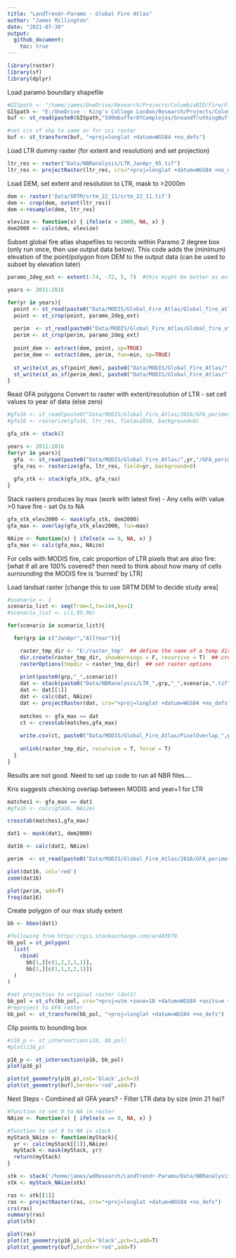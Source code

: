 ```yaml
---
title: "LandTrendr-Paramo - Global Fire Atlas"
author: "James Millington"
date: "2021-07-30"
output: 
  github_document:
    toc: true
---
```



```r
library(raster)
library(sf)
library(dplyr)
```

Load paramo boundary shapefile
```r
#GISpath <- "/home/james/OneDrive/Research/Projects/ColombiaBIO/Fire/Fire GIS Files/" #linux
GISpath <- "E:/OneDrive - King's College London/Research/Projects/ColombiaBIO/Fire/Fire GIS Files/" #windows
buf <- st_read(paste0(GISpath,"500mbufferOfComplejos/GroundTruthingBuffer500m.shp"))

#set crs of shp to same as for cci raster
buf <- st_transform(buf, "+proj=longlat +datum=WGS84 +no_defs")
```

Load LTR dummy raster (for extent and resolution) and set projection)
```r

ltr_res <- raster("Data/NBRanalysis/LTR_JanApr_95.tif")
ltr_res <- projectRaster(ltr_res, crs="+proj=longlat +datum=WGS84 +no_defs", method='ngb')
```

Load DEM, set extent and resolution to LTR, mask to >2000m
```r
dem <- raster('Data/SRTM/srtm_22_11/srtm_22_11.tif')
dem <- crop(dem, extent(ltr_res))
dem <-resample(dem, ltr_res)

elevize <- function(x) { ifelse(x < 2000, NA, x) }
dem2000 <- calc(dem, elevize)
```

Subset global fire atlas shapefiles to records within Paramo 2 degree box (only run once, then use output data below).
This code adds the (minimum) elevation of the point/polygon from DEM to the output data (can be used to subset by elevation later) 
```r
paramo_2deg_ext <- extent(-74, -72, 5, 7)  #this might be better as extent(ltr_res)

years <- 2011:2016

for(yr in years){
  point <- st_read(paste0("Data/MODIS/Global_Fire_Atlas/Global_fire_atlas_V1_ignitions_",yr,"/Global_fire_atlas_V1_ignitions_",yr,".shp"))
  point <- st_crop(point, paramo_2deg_ext)
  
  perim  <- st_read(paste0("Data/MODIS/Global_Fire_Atlas/Global_fire_atlas_V1_perimeter_",yr,"/Global_fire_atlas_V1_perimeter_",yr,".shp"))
  perim <- st_crop(perim, paramo_2deg_ext)
  
  point_dem <- extract(dem, point, sp=TRUE)
  perim_dem <- extract(dem, perim, fun=min, sp=TRUE)
  
  st_write(st_as_sf(point_dem), paste0("Data/MODIS/Global_Fire_Atlas/",yr,"/GFA_ignitions_elev_",yr,".shp"))
  st_write(st_as_sf(perim_dem), paste0("Data/MODIS/Global_Fire_Atlas/",yr,"/GFA_perimeter_elev_",yr,".shp"))
}
```

Read GFA polygons
Convert to raster with extent/resolution of LTR
  - set cell values to year of data (else zero)

```r

#gfa16 <- st_read(paste0("Data/MODIS/Global_Fire_Atlas/2016/GFA_perimeter_elev_2016.shp"))
#gfa16 <- rasterize(gfa16, ltr_res, field=2016, background=0)

gfa_stk <- stack()

years <- 2011:2016
for(yr in years){
  gfa  <- st_read(paste0("Data/MODIS/Global_Fire_Atlas/",yr,"/GFA_perimeter_elev_",yr,".shp"))
  gfa_ras <- rasterize(gfa, ltr_res, field=yr, background=0)
  
  gfa_stk <- stack(gfa_stk, gfa_ras)
}

```


Stack rasters produces by max (work with latest fire)
  - Any cells with value >0 have fire
  - set 0s to NA
```r

gfa_stk_elev2000 <- mask(gfa_stk, dem2000)
gfa_max <- overlay(gfa_stk_elev2000, fun=max)

NAize <- function(x) { ifelse(x == 0, NA, x) }
gfa_max <- calc(gfa_max, NAize)
```

For cells with MODIS fire, calc proportion of LTR pixels that are also fire:
[what if all are 100% covered? then need to think about how many of cells _surrounding_ the MODIS fire is 'burned' by LTR]

Load landsat raster  [change this to use SRTM DEM to decide study area]
```r

#scenario <- 1
scenario_list <- seq(from=1,to=144,by=1)
#scenario_list <- c(1,95,96)

for(scenario in scenario_list){

  for(grp in c("JanApr","AllYear")){

    raster_tmp_dir <- "E:/raster_tmp"  ## define the name of a temp directory where raster tmp files will be stored
    dir.create(raster_tmp_dir, showWarnings = F, recursive = T)  ## create the directory
    rasterOptions(tmpdir = raster_tmp_dir)  ## set raster options
  
    print(paste0(grp,"_",scenario))
    dat <- stack(paste0("Data/NBRanalysis/LTR_",grp,"_",scenario,".tif"))
    dat <- dat[[1]]
    dat <- calc(dat, NAize)
    dat <- projectRaster(dat, crs="+proj=longlat +datum=WGS84 +no_defs", method='ngb')
  
    matches <- gfa_max == dat
    ct <- crosstab(matches,gfa_max)
    
    write.csv(ct, paste0("Data/MODIS/Global_Fire_Atlas/PixelOverlap_",grp,"_",scenario,".csv"))
    
    unlink(raster_tmp_dir, recursive = T, force = T)
  }
}

```

Results are not good. Need to set up code to run all NBR files.... 

Kris suggests checking overlap between MODIS and year+1 for LTR

```r
matches1 <- gfa_max == dat1
#gfa16 <- calc(gfa16, NAize)

crosstab(matches1,gfa_max)
```

```r

dat1 <- mask(dat1, dem2000)

dat16 <- calc(dat1, NAize)

```

```r
perim  <- st_read(paste0("Data/MODIS/Global_Fire_Atlas/2016/GFA_perimeter_elev_2016.shp"))

plot(dat16, col='red')
zoom(dat16)

plot(perim, add=T)
freq(dat16)
```


Create polygon of our max study extent
```r
bb <- bbox(dat1)

#following from https://gis.stackexchange.com/a/403979
bb_pol = st_polygon(
  list(
    cbind(
      bb[1,][c(1,2,2,1,1)], 
      bb[2,][c(1,1,2,2,1)])
  )
)

#set projection to original raster (dat1)
bb_pol = st_sfc(bb_pol, crs="+proj=utm +zone=18 +datum=WGS84 +units=m +no_defs +ellps=WGS84 +towgs84=0,0,0")
#reproject to GFA raster
bb_pol <- st_transform(bb_pol, "+proj=longlat +datum=WGS84 +no_defs")
```

Clip points to bounding box
```r

#i16_p <- st_intersection(i16, bb_pol)
#plot(i16_p)

p16_p <- st_intersection(p16, bb_pol)
plot(p16_p)

```


```r

plot(st_geometry(p16_p),col='black',pch=3)
plot(st_geometry(buf),border='red',add=T)

```

Next Steps
- Combined all GFA years?
- Filter LTR data by size (min 21 ha)?

```r
#function to set 0 to NA in raster
NAize <- function(x) { ifelse(x == 0, NA, x) }

#function to set 0 to NA in stack
myStack_NAize <- function(myStack){
  yr <- calc(myStack[[1]],NAize)
  myStack <- mask(myStack, yr)
  return(myStack)
}
```

```r

stk <- stack('/home/james/wdResearch/LandTrendr-Paramo/Data/NBRanalysis/LTR_JanApr_96.tif')
stk <- myStack_NAize(stk)

ras <- stk[[1]]
ras <- projectRaster(ras, crs="+proj=longlat +datum=WGS84 +no_defs")
crs(ras)
summary(ras)
plot(stk)
```

```r

plot(ras)
plot(st_geometry(p16_p),col='black',pch=3,add=T)
plot(st_geometry(buf),border='red',add=T)

```